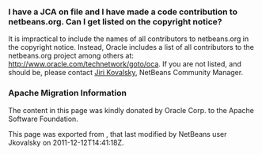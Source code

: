 <!--

    Licensed to the Apache Software Foundation (ASF) under one
    or more contributor license agreements.  See the NOTICE file
    distributed with this work for additional information
    regarding copyright ownership.  The ASF licenses this file
    to you under the Apache License, Version 2.0 (the
    "License"); you may not use this file except in compliance
    with the License.  You may obtain a copy of the License at

      http://www.apache.org/licenses/LICENSE-2.0

    Unless required by applicable law or agreed to in writing,
    software distributed under the License is distributed on an
    "AS IS" BASIS, WITHOUT WARRANTIES OR CONDITIONS OF ANY
    KIND, either express or implied.  See the License for the
    specific language governing permissions and limitations
    under the License.

-->

===I have a JCA on file and I have made a code contribution to netbeans.org. Can I get listed on the copyright notice?===

It is impractical to include the names of all contributors to netbeans.org in the copyright notice. Instead, Oracle includes a list of all contributors to the netbeans.org project among others at: http://www.oracle.com/technetwork/goto/oca. If you are not listed, and should be, please contact [mailto:jiri.kovalsky@oracle.com Jiri Kovalsky], NetBeans Community Manager.

===Apache Migration Information===

The content in this page was kindly donated by Oracle Corp. to the
Apache Software Foundation.

This page was exported from , 
that last modified by NetBeans user Jkovalsky 
on 2011-12-12T14:41:18Z.

